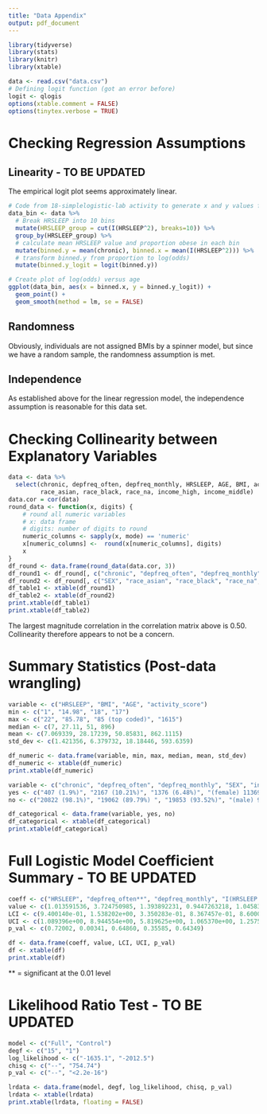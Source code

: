 ```yaml
---
title: "Data Appendix"
output: pdf_document
---
```


```r
library(tidyverse)
library(stats)
library(knitr)
library(xtable)

data <- read.csv("data.csv")
# Defining logit function (got an error before)
logit <- qlogis
options(xtable.comment = FALSE)
options(tinytex.verbose = TRUE)
```

# Checking Regression Assumptions

## Linearity - TO BE UPDATED

The empirical logit plot seems approximately linear.

```r
# Code from 18-simplelogistic-lab activity to generate x and y values for plot to check for linearity
data_bin <- data %>%
  # Break HRSLEEP into 10 bins
  mutate(HRSLEEP_group = cut(I(HRSLEEP^2), breaks=10)) %>% 
  group_by(HRSLEEP_group) %>%
  # calculate mean HRSLEEP value and proportion obese in each bin
  mutate(binned.y = mean(chronic), binned.x = mean(I(HRSLEEP^2))) %>% 
  # transform binned.y from proportion to log(odds)
  mutate(binned.y_logit = logit(binned.y))

# Create plot of log(odds) versus age
ggplot(data_bin, aes(x = binned.x, y = binned.y_logit)) +
  geom_point() + 
  geom_smooth(method = lm, se = FALSE)
```

## Randomness

Obviously, individuals are not assigned BMIs by a spinner model, but since we have a random sample, the randomness assumption is met.

## Independence

As established above for the linear regression model, the independence assumption is reasonable for this data set.

\newpage

# Checking Collinearity between Explanatory Variables

```r
data <- data %>% 
  select(chronic, depfreq_often, depfreq_monthly, HRSLEEP, AGE, BMI, activity_score, SEX,
         race_asian, race_black, race_na, income_high, income_middle)
data.cor = cor(data)
round_data <- function(x, digits) {
    # round all numeric variables
    # x: data frame 
    # digits: number of digits to round
    numeric_columns <- sapply(x, mode) == 'numeric'
    x[numeric_columns] <-  round(x[numeric_columns], digits)
    x
}
df_round <- data.frame(round_data(data.cor, 3))
df_round1 <- df_round[, c("chronic", "depfreq_often", "depfreq_monthly", "HRSLEEP", "AGE", "BMI", "activity_score")]
df_round2 <- df_round[, c("SEX", "race_asian", "race_black", "race_na", "income_high", "income_middle")]
df_table1 <- xtable(df_round1)
df_table2 <- xtable(df_round2)
print.xtable(df_table1)
print.xtable(df_table2)
```

The largest magnitude correlation in the correlation matrix above is 0.50. Collinearity therefore appears to not be a concern.

\newpage

# Summary Statistics (Post-data wrangling)

```r
variable <- c("HRSLEEP", "BMI", "AGE", "activity_score")
min <- c("1", "14.98", "18", "17")
max <- c("22", "85.78", "85 (top coded)", "1615")
median <- c(7, 27.11, 51, 896)
mean <- c(7.069339, 28.17239, 50.85831, 862.1115)
std_dev <- c(1.421356, 6.379732, 18.18446, 593.6359)

df_numeric <- data.frame(variable, min, max, median, mean, std_dev)
df_numeric <- xtable(df_numeric)
print.xtable(df_numeric)
```

```r
variable <- c("chronic", "depfreq_often", "depfreq_monthly", "SEX", "income_high", "income_middle", "race_black", "race_asian", "race_na")
yes <- c("407 (1.9%)", "2167 (10.21%)", "1376 (6.48%)", "(female) 11369 (53.6%)", "8181 (38.54%)", "6073 (28.61%)", "2542 (11.97%)", "1169 (5.51%)", "303 (1.43%)")
no <- c("20822 (98.1%)", "19062 (89.79%) ", "19853 (93.52%)", "(male) 9860 (46.4%)", "13048 (61.46%)", "15156 (71.39%)", "18687 (88.03%)", "20060 (94.49%)", "20926 (98.57%)")

df_categorical <- data.frame(variable, yes, no)
df_categorical <- xtable(df_categorical)
print.xtable(df_categorical)
```

# Full Logistic Model Coefficient Summary - TO BE UPDATED

```r
coeff <- c("HRSLEEP", "depfreq_often**", "depfreq_monthly", "I(HRSLEEP * depfreq_often)", "I(HRSLEEP * depfreq_monthly)")
value <- c(1.013591536, 3.724750985, 1.393892231, 0.9447263218, 1.045839592)
LCI <- c(9.400140e-01, 1.538202e+00, 3.350283e-01, 8.367457e-01, 8.600010e-01)
UCI <- c(1.089396e+00, 8.944554e+00, 5.819625e+00, 1.065370e+00, 1.257594e+00)
p_val <- c(0.72002, 0.00341, 0.64860, 0.35585, 0.64349)

df <- data.frame(coeff, value, LCI, UCI, p_val)
df <- xtable(df)
print.xtable(df)
```

** = significant at the 0.01 level

# Likelihood Ratio Test - TO BE UPDATED

```r
model <- c("Full", "Control")
degf <- c("15", "1")
log_likelihood <- c("-1635.1", "-2012.5")
chisq <- c("--", "754.74")
p_val <- c("--", "<2.2e-16")

lrdata <- data.frame(model, degf, log_likelihood, chisq, p_val)
lrdata <- xtable(lrdata)
print.xtable(lrdata, floating = FALSE)
```
